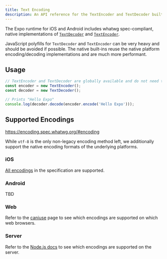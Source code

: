 ```yaml
---
title: Text Encoding
description: An API reference for the TextEncoder and TextDecoder built-in APIs
---
```


The Expo runtime for iOS and Android includes whatwg spec-compliant, native implementations of [`TextDecoder`](https://encoding.spec.whatwg.org/#textdecoder) and [`TextEncoder`](https://encoding.spec.whatwg.org/#textencoder).

JavaScript polyfills for `TextDecoder` and `TextEncoder` can be very heavy and should be avoided if possible. The native built-ins reuse the native platform encoding/decoding implementations and are much more performant.

## Usage

```js
// TextEncoder and TextDecoder are globally available and do not need to be imported.
const encoder = new TextEncoder();
const decoder = new TextDecoder();

// Prints "Hello Expo"
console.log(decoder.decode(encoder.encode('Hello Expo')));
```

## Supported Encodings

https://encoding.spec.whatwg.org/#encoding

While `utf-8` is the only non-legacy encoding method left, we additionally support the native encoding formats of the underlying platforms.

### iOS

[All encodings](https://encoding.spec.whatwg.org/#encoding) in the specification are supported.

### Android

TBD

### Web

Refer to the [caniuse](https://caniuse.com/?search=TextEncoder) page to see which encodings are supported on which web browsers.

### Server

Refer to the [Node.js docs](https://nodejs.org/api/util.html#class-utiltextdecoder) to see which encodings are supported on the server.
